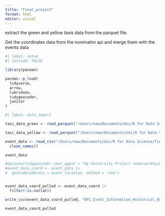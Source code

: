```yaml
---
title: "Final_project"
format: html
editor: visual
---
```


extract the green and yellow taxis data from the parquet file.

Get the coordinates data from the nominatim api and merge them with the events data

```r
#| label: setup
#| include: FALSE

library(pacman)

pacman::p_load(
  tidyverse,
  arrow,
  lubridate,
  tidygeocoder,
  janitor
)

```

```r
#| label: data_import

taxi_data_green <- read_parquet("/Users/new/Documents/Uni/R for Data Science/final_project/green_tripdata_2025-05.parquet")

taxi_data_yellow <- read_parquet("/Users/new/Documents/Uni/R for Data Science/final_project/yellow_tripdata_2025-05.parquet")

event_data <- read_csv("/Users/new/Documents/Uni/R for Data Science/final_project/NYC_Event_Information_Historical_05.2025.csv") |> 
  clean_names()

event_data

```

```r

#options(tidygeocoder.user_agent = "My University Project <nbezverkhyi@kse.org.ua>")
#event_data_coord <- event_data |>
#  geocode(address = event_location, method = 'osm')


event_data_coord_pulled <- event_data_coord |>
  filter(!is.na(lat))

write_csv(event_data_coord_pulled, "NYC_Event_Information_Historical_05.2025_coordinates.csv")

event_data_coord_pulled
```
